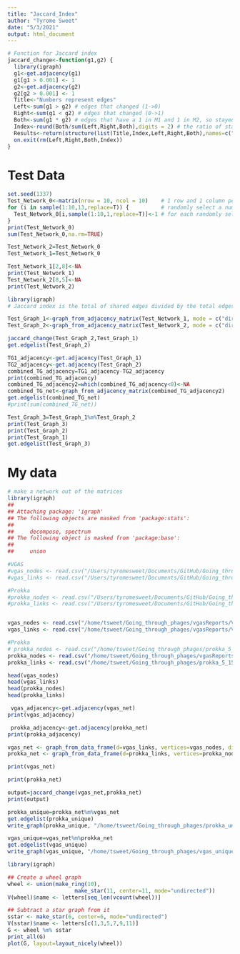 ```yaml
---
title: "Jaccard_Index"
author: "Tyrome Sweet"
date: "5/3/2021"
output: html_document
---
```


```r
# Function for Jaccard index
jaccard_change<-function(g1,g2) {
  library(igraph)
  g1<-get.adjacency(g1)
  g1[g1 > 0.001] <- 1
  g2<-get.adjacency(g2)
  g2[g2 > 0.001] <- 1
  Title<-"Numbers represent edges"
  Left<-sum(g1 > g2) # edges that changed (1->0)
  Right<-sum(g1 < g2) # edges that changed (0->1)
  Both<-sum(g1 * g2) # edges that have a 1 in M1 and 1 in M2, so stayed the same (1->1)
  Index<-round(Both/sum(Left,Right,Both),digits = 2) # the ratio of stable ties ties (B), compared to all ties who change (A) + stable ties (B)
  Results<-return(structure(list(Title,Index,Left,Right,Both),names=c("Title","Jaccard_Index","Left_Network_Only", "Right_Network_Only", "Both_Networks")))
  on.exit(rm(Left,Right,Both,Index))
}
```

# Test Data
```r
set.seed(1337)
Test_Network_0<-matrix(nrow = 10, ncol = 10)    # 1 row and 1 column per participant
for (i in sample(1:10,13,replace=T)) {          # randomly select a number between 1 and 10, and the same numbers can be used multiple times. We do this 13 times 
  Test_Network_0[i,sample(1:10,1,replace=T)]<-1 # for each randomly selected participant, randomly assign and alter (again, between 1 and 10) to create an edge
}
print(Test_Network_0)
sum(Test_Network_0,na.rm=TRUE)
```
```r
Test_Network_2=Test_Network_0
Test_Network_1=Test_Network_0

Test_Network_1[2,8]<-NA
print(Test_Network_1)
Test_Network_2[8,5]<-NA
print(Test_Network_2)
```

```r
library(igraph)
# Jaccard index is the total of shared edges divided by the total edges (Shared, Unique)

Test_Graph_1<-graph_from_adjacency_matrix(Test_Network_1, mode = c("directed"))
Test_Graph_2<-graph_from_adjacency_matrix(Test_Network_2, mode = c("directed"))
```

```r
jaccard_change(Test_Graph_2,Test_Graph_1)
get.edgelist(Test_Graph_2)
```
```r
TG1_adjacency<-get.adjacency(Test_Graph_1)
TG2_adjacency<-get.adjacency(Test_Graph_2)
combined_TG_adjacency=TG1_adjacency-TG2_adjacency
print(combined_TG_adjacency)
combined_TG_adjacency2=which(combined_TG_adjacency<0)<-NA
combined_TG_net<-graph_from_adjacency_matrix(combined_TG_adjacency2)
get.edgelist(combined_TG_net)
#print(sum(combined_TG_net))
```
```r
Test_Graph_3=Test_Graph_1%m%Test_Graph_2
print(Test_Graph_3)
print(Test_Graph_2)
print(Test_Graph_1)
get.edgelist(Test_Graph_3)
```
# My data
```r
# make a network out of the matrices
library(igraph)
## 
## Attaching package: 'igraph'
## The following objects are masked from 'package:stats':
## 
##     decompose, spectrum
## The following object is masked from 'package:base':
## 
##     union

#VGAS
#vgas_nodes <- read.csv("/Users/tyromesweet/Documents/GitHub/Going_through_phages/vgasReports/VGAS_CORRECTED2", header=F, as.is=T)
#vgas_links <- read.csv("/Users/tyromesweet/Documents/GitHub/Going_through_phages/vgasReports/VGAS_EDGES2", header=F, as.is=T)

#Prokka
#prokka_nodes <- read.csv("/Users/tyromesweet/Documents/GitHub/Going_through_phages/prokka_5_15_2020/NODES", header=F, as.is=T)
#prokka_links <- read.csv("/Users/tyromesweet/Documents/GitHub/Going_through_phages/prokka_5_15_2020/EDGES", header=F, as.is=T)


vgas_nodes <- read.csv("/home/tsweet/Going_through_phages/vgasReports/VGAS_CORRECTED2", header=F, as.is=T)
vgas_links <- read.csv("/home/tsweet/Going_through_phages/vgasReports/VGAS_EDGES2", header=F, as.is=T)

#Prokka
# prokka_nodes <- read.csv("/home/tsweet/Going_through_phages/prokka_5_15_2020/NODES", header=F, as.is=T)
prokka_nodes <- read.csv("/home/tsweet/Going_through_phages/vgasReports/VGAS_CORRECTED2", header=F, as.is=T)
prokka_links <- read.csv("/home/tsweet/Going_through_phages/prokka_5_15_2020/EDGES", header=F, as.is=T)
```

```r
head(vgas_nodes)
head(vgas_links)
head(prokka_nodes)
head(prokka_links)
```
```r
 vgas_adjacency<-get.adjacency(vgas_net)
print(vgas_adjacency)
```
```r
 prokka_adjacency<-get.adjacency(prokka_net)
print(prokka_adjacency)
```
```r
vgas_net <- graph_from_data_frame(d=vgas_links, vertices=vgas_nodes, directed=T)
prokka_net <- graph_from_data_frame(d=prokka_links, vertices=prokka_nodes, directed=T)
```

```r
print(vgas_net)
```
```r
print(prokka_net)
```

```r
output=jaccard_change(vgas_net,prokka_net)
print(output)
```

```r
prokka_unique=prokka_net%m%vgas_net
get.edgelist(prokka_unique)
write_graph(prokka_unique, "/home/tsweet/Going_through_phages/prokka_unique.txt", "edgelist")
```
```r
vgas_unique=vgas_net%m%prokka_net
get.edgelist(vgas_unique)
write_graph(vgas_unique, "/home/tsweet/Going_through_phages/vgas_unique.txt", "edgelist")
```
```r
library(igraph)

## Create a wheel graph
wheel <- union(make_ring(10),
                     make_star(11, center=11, mode="undirected"))
V(wheel)$name <- letters[seq_len(vcount(wheel))]

## Subtract a star graph from it
sstar <- make_star(6, center=6, mode="undirected")
V(sstar)$name <- letters[c(1,3,5,7,9,11)]
G <- wheel %m% sstar
print_all(G)
plot(G, layout=layout_nicely(wheel))
```
